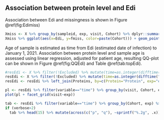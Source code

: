 ## Association between protein level and Edi

Association between Edi and missingness is shown in Figure \@ref(fig:Edimiss)

```r
Xmiss <- X %>% group_by(sampleid, exp, visit, Cohort) %>% dplyr::summarize(fmiss=mean(is.na(logIntensity0)), Edi=setdiff(as.character(Edi), NA)) %>% mutate(Edi=as.Date(Edi))
Xmiss %>% ggplot(aes(x=Edi, y=fmiss, color=paste(Cohort))) + geom_point() + facet_grid(visit~exp) 
```


Age of sample is estimated as time from Edi (estimated date of infection) to January 1, 2021. Association between protein level and sample age is assessed using linear regression, adjusted for patient age, resulting QQ-plot can be shown in Figure \@ref(fig:QQEdi) and Table \@ref(tab:topEdi). 

```r
#resEdi <- X %>% filter(!Excluded) %>% mutate(time=as.integer(difftime("2021-01-01", Edi, units = "day"))) %>% filter(!is.na(Cohort)) %>% group_by(Protein, visit, Cohort, exp) %>% summarize(lmmod(df=cur_data(), y="logIntensity", var="time", covars="Age", test="t", family=ifelse(all(Discrete), "binomial", "gaussian")), .groups="drop") 
resEdi <- X %>% filter(!Excluded) %>% mutate(time=as.integer(difftime("2021-01-01", Edi, units = "day"))) %>% filter(!is.na(Cohort)) %>% group_by(Protein, visit, Cohort, exp) %>% mutate(y=if (mean(!is.na(logIntensity0))<0.8) 1*(!is.na(logIntensity0)) else logIntensity) %>% summarize(discretized=all(y %in% 0:1), lmmod(df=cur_data(), y="y", var="time", covars="Age", test="t", family=ifelse(all(y %in% 0:1), "binomial", "gaussian")), .groups="drop") 
resEdi <- resEdi %>% left_join(Proteins, by=c(Protein="Protein", exp="exp"))
```


```r
pl <- resEdi %>% filter(variable=="time") %>% group_by(visit, Cohort, exp) %>% mutate(exp.p=(rank(p, ties.method="first")+.5)/(length(p)+1)) %>% ggplot(aes(x=-log10(exp.p), y=-log10(p), color=Cohort)) + geom_point() +  geom_abline(intercept = 0, slope=1)
plot(pl + facet_grid(visit~exp)) 
```


```r
tab <- resEdi %>% filter(variable=="time") %>% group_by(Cohort, exp) %>% mutate(q=p.adjust(p, method="BH")) %>% ungroup() %>%  mutate(Protein=paste0(substr(Protein, 1, 10), ifelse(proteingroup=="discretized", "*", ""))) %>% dplyr::select(Protein, PG.Genes, exp, Cohort, "Estimate", p, q) %>% mutate(PG.Genes=substr(PG.Genes, 1, 10)) %>% arrange(p) 
if (verbose>2)
  tab %>% head(15) %>% mutate(across(c("p", "q"), ~sprintf("%.2g", .x)), across(starts_with("Est"), ~sprintf("%.2g", .x))) %>% head(100) %>% kable(caption="Association between protein level and days since Edi.", ) %>% kable_styling() 
```

\FloatBarrier

